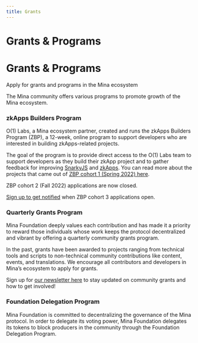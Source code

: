 ```yaml
---
title: Grants
---
```


# Grants & Programs



# Grants & Programs

<Subhead>
  Apply for grants and programs in the Mina ecosystem
</Subhead>

The Mina community offers various programs to promote growth of the Mina ecosystem.

### zkApps Builders Program

O(1) Labs, a Mina ecosystem partner, created and runs the zkApps Builders Program (ZBP), a 12-week, online program to support developers who are interested in building zkApps-related projects.

The goal of the program is to provide direct access to the O(1) Labs team to support developers as they build their zkApp project and to gather feedback for improving [SnarkyJS](/zkapps/snarkyjs-reference) and [zkApps](/zkapps/overview). You can read more about the projects that came out of [ZBP cohort 1 (Spring 2022) here](https://minaprotocol.com/blog/zkapps-builders-program-spring-2022-wrapup).

ZBP cohort 2 (Fall 2022) applications are now closed.

[Sign up to get notified](https://forms.gle/HWcqjj4RuCBFUAU18) when ZBP cohort 3 applications open.


### Quarterly Grants Program

Mina Foundation deeply values each contribution and has made it a priority to reward those individuals whose work keeps the protocol decentralized and vibrant by offering a quarterly community grants program.

In the past, grants have been awarded to projects ranging from technical tools and scripts to non-technical community contributions like content, events, and translations. We encourage all contributors and developers in Mina’s ecosystem to apply for grants.

Sign up for [our newsletter here](http://www2.minaprotocol.com/2022-summer-zkapps-builders-program) to stay updated on community grants and how to get involved!

### Foundation Delegation Program

Mina Foundation is committed to decentralizing the governance of the Mina protocol. In order to delegate its voting power, Mina Foundation delegates its tokens to block producers in the community through the Foundation Delegation Program.

